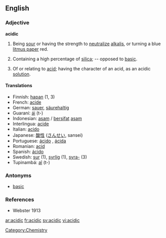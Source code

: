 ==English==

===Adjective===
'''acidic'''

# Being [[sour]] or having the strength to [[neutralize]] [[alkali]]s, or turning a blue [[litmus paper]] red.
# {{mineralogy}} Containing a high percentage of [[silica]]; -- opposed to [[basic]].
# Of or relating to [[acid]]; having the character of an acid, as an acidic [[solution]].

====Translations====
*Finnish: [[hapan]] (1, 3)
*French: [[acide]]
*German: [[sauer]], [[säurehaltig]]
*Guaraní: [[ái]] (t-)
*Indonesian: [[asam]] / [[sifat|bersifat]] [[asam]]
*Interlingua: [[acide]]
*Italian: [[acido]]
*Japanese: [[酸性]] ([[さんせい]], sansei)
*Portuguese: [[ácido]] {{m}}, [[ácida]] {{f}}
*Romanian: [[acid#Romanian|acid]]
*Spanish: [[ácido]]
*Swedish: [[sur]] (1), [[syrlig]] (1), [[syra-]] (3)
*Tupinambá: [[aî]] (t-)

===Antonyms===
* [[basic]]

===References===
*Webster 1913

[[Category:Chemistry]]

[[ar:acidic]]
[[fr:acidic]]
[[sv:acidic]]
[[vi:acidic]]